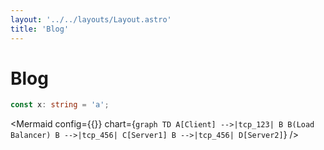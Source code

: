 ```yaml
---
layout: '../../layouts/Layout.astro'
title: 'Blog'
---
```



# Blog

```ts
const x: string = 'a';
```

<Mermaid
  config={{}}
  chart={`
    graph TD
      A[Client] -->|tcp_123| B
      B(Load Balancer)
      B -->|tcp_456| C[Server1]
      B -->|tcp_456| D[Server2]
  `}
/>
